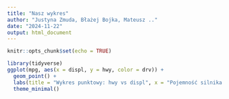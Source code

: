 ```yaml
---
title: "Nasz wykres"
author: "Justyna Zmuda, Błażej Bojka, Mateusz .."
date: "2024-11-22"
output: html_document
---
```

```r
knitr::opts_chunk$set(echo = TRUE)
```

```r
library(tidyverse)
ggplot(mpg, aes(x = displ, y = hwy, color = drv)) +
  geom_point() +
  labs(title = "Wykres punktowy: hwy vs displ", x = "Pojemność silnika (displ)", y = "Zużycie paliwa na autostradzie (hwy)") +
  theme_minimal()
```
